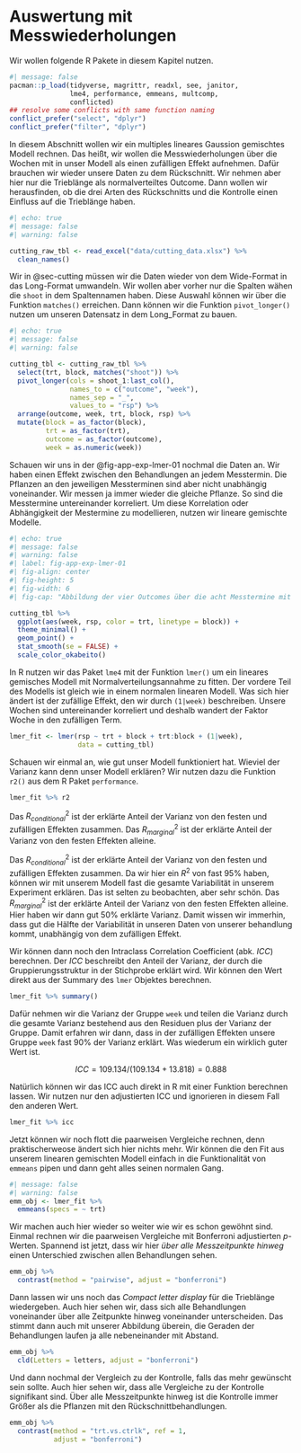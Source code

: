 # Auswertung mit Messwiederholungen {#sec-app-mixed-cutting}

Wir wollen folgende R Pakete in diesem Kapitel nutzen.

```r
#| message: false
pacman::p_load(tidyverse, magrittr, readxl, see, janitor,
               lme4, performance, emmeans, multcomp,
               conflicted)
## resolve some conflicts with same function naming
conflict_prefer("select", "dplyr")
conflict_prefer("filter", "dplyr")
```

In diesem Abschnitt wollen wir ein multiples lineares Gaussion gemischtes Modell rechnen. Das heißt, wir wollen die Messwiederholungen über die Wochen mit in unser Modell als einen zufälligen Effekt aufnehmen. Dafür brauchen wir wieder unsere Daten zu dem Rückschnitt. Wir nehmen aber hier nur die Trieblänge als normalverteiltes Outcome. Dann wollen wir herausfinden, ob die drei Arten des Rückschnitts und die Kontrolle einen Einfluss auf die Trieblänge haben.

```r
#| echo: true
#| message: false
#| warning: false

cutting_raw_tbl <- read_excel("data/cutting_data.xlsx") %>% 
  clean_names()
```

Wir in @sec-cutting müssen wir die Daten wieder von dem Wide-Format in das Long-Format umwandeln. Wir wollen aber vorher nur die Spalten wähen die `shoot` in dem Spaltennamen haben. Diese Auswahl können wir über die Funktion `matches()` erreichen. Dann können wir die Funktion `pivot_longer()` nutzen um unseren Datensatz in dem Long_Format zu bauen.

```r
#| echo: true
#| message: false
#| warning: false

cutting_tbl <- cutting_raw_tbl %>% 
  select(trt, block, matches("shoot")) %>% 
  pivot_longer(cols = shoot_1:last_col(), 
               names_to = c("outcome", "week"), 
               names_sep = "_",
               values_to = "rsp") %>% 
  arrange(outcome, week, trt, block, rsp) %>% 
  mutate(block = as_factor(block),
         trt = as_factor(trt),
         outcome = as_factor(outcome),
         week = as.numeric(week))
```

Schauen wir uns in der @fig-app-exp-lmer-01 nochmal die Daten an. Wir haben einen Effekt zwischen den Behandlungen an jedem Messtermin. Die Pflanzen an den jeweiligen Messterminen sind aber nicht unabhängig voneinander. Wir messen ja immer wieder die gleiche Pflanze. So sind die Messtermine untereinander korreliert. Um diese Korrelation oder Abhängigkeit der Mestermine zu modellieren, nutzen wir lineare gemischte Modelle.

```r
#| echo: true
#| message: false
#| warning: false
#| label: fig-app-exp-lmer-01
#| fig-align: center
#| fig-height: 5
#| fig-width: 6
#| fig-cap: "Abbildung der vier Outcomes über die acht Messtermine mit den vier Behandlungen und den zwei Blöcken."

cutting_tbl %>% 
  ggplot(aes(week, rsp, color = trt, linetype = block)) +
  theme_minimal() +
  geom_point() +
  stat_smooth(se = FALSE) +
  scale_color_okabeito()
```

In R nutzen wir das Paket `lme4` mit der Funktion `lmer()` um ein lineares gemisches Modell mit Normalverteilungsannahme zu fitten. Der vordere Teil des Modells ist gleich wie in einem normalen linearen Modell. Was sich hier ändert ist der zufällige Effekt, den wir durch `(1|week)` beschreiben. Unsere Wochen sind untereinander korreliert und deshalb wandert der Faktor Woche in den zufälligen Term.

```r
lmer_fit <- lmer(rsp ~ trt + block + trt:block + (1|week), 
                 data = cutting_tbl)

```

Schauen wir einmal an, wie gut unser Modell funktioniert hat. Wieviel der Varianz kann denn unser Modell erklären? Wir nutzen dazu die Funktion `r2()` aus dem R Paket `performance`.

```r
lmer_fit %>% r2
```

[Das $R^2_{conditional}$ ist der erklärte Anteil der Varianz von den festen und zufälligen Effekten zusammen. Das $R^2_{marginal}$ ist der erklärte Anteil der Varianz von den festen Effekten alleine.]{.aside}

Das $R^2_{conditional}$ ist der erklärte Anteil der Varianz von den festen und zufälligen Effekten zusammen. Da wir hier ein $R^2$ von fast 95% haben, können wir mit unserem Modell fast die gesamte Variabilität in unserem Experiment erklären. Das ist selten zu beobachten, aber sehr schön. Das $R^2_{marginal}$ ist der erklärte Anteil der Varianz von den festen Effekten alleine. Hier haben wir dann gut 50% erklärte Varianz. Damit wissen wir immerhin, dass gut die Hälfte der Variabilität in unseren Daten von unserer behandlung kommt, unabhängig von dem zufälligen Effekt.

Wir können dann noch den Intraclass Correlation Coefficient (abk. *ICC*) berechnen. Der *ICC* beschreibt den Anteil der Varianz, der durch die Gruppierungsstruktur in der Stichprobe erklärt wird. Wir können den Wert direkt aus der Summary des `lmer` Objektes berechnen.

```r
lmer_fit %>% summary()
```

Dafür nehmen wir die Varianz der Gruppe `week` und teilen die Varianz durch die gesamte Varianz bestehend aus den Residuen plus der Varianz der Gruppe. Damit erfahren wir dann, dass in der zufälligen Effekten unsere Gruppe `week` fast 90% der Varianz erklärt. Was wiederum ein wirklich guter Wert ist.

$$
ICC = 109.134/(109.134 + 13.818) = 0.888
$$

Natürlich können wir das ICC auch direkt in R mit einer Funktion berechnen lassen. Wir nutzen nur den adjustierten ICC und ignorieren in diesem Fall den anderen Wert.

```r
lmer_fit %>% icc
```

Jetzt können wir noch flott die paarweisen Vergleiche rechnen, denn praktischerweose ändert sich hier nichts mehr. Wir können die den Fit aus unserem linearen gemischten Modell einfach in die Funktionalität von `emmeans` pipen und dann geht alles seinen normalen Gang.

```r
#| message: false
#| warning: false
emm_obj <- lmer_fit %>% 
  emmeans(specs = ~ trt) 
```

Wir machen auch hier wieder so weiter wie wir es schon gewöhnt sind. Einmal rechnen wir die paarweisen Vergleiche mit Bonferroni adjustierten $p$-Werten. Spannend ist jetzt, dass wir hier *über alle Messzeitpunkte hinweg* einen Unterschied zwischen allen Behandlungen sehen.

```r
emm_obj %>% 
  contrast(method = "pairwise", adjust = "bonferroni") 
```

Dann lassen wir uns noch das *Compact letter display* für die Trieblänge wiedergeben. Auch hier sehen wir, dass sich alle Behandlungen voneinander über alle Zeitpunkte hinweg voneinander unterscheiden. Das stimmt dann auch mit unserer Abbildung überein, die Geraden der Behandlungen laufen ja alle nebeneinander mit Abstand.

```r
emm_obj %>%
  cld(Letters = letters, adjust = "bonferroni") 
```

Und dann nochmal der Vergleich zu der Kontrolle, falls das mehr gewünscht sein sollte. Auch hier sehen wir, dass alle Vergleiche zu der Kontrolle signifikant sind. Über alle Messzeitpunkte hinweg ist die Kontrolle immer Größer als die Pflanzen mit den Rückschnittbehandlungen.

```r
emm_obj %>% 
  contrast(method = "trt.vs.ctrlk", ref = 1, 
           adjust = "bonferroni")
```
